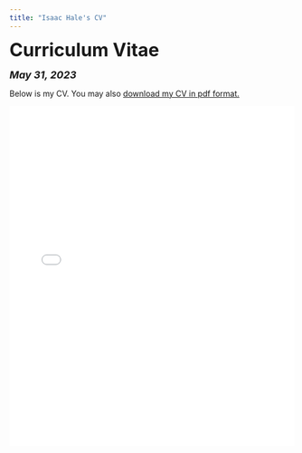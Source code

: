 ```yaml
---
title: "Isaac Hale's CV"
---
```


<head>

<!-- Global site tag (gtag.js) - Google Analytics -->
<script async src="https://www.googletagmanager.com/gtag/js?id=UA-140699540-1"></script>
<script>
  window.dataLayer = window.dataLayer || [];
  function gtag(){dataLayer.push(arguments);}
  gtag('js', new Date());

  gtag('config', 'UA-140699540-1');
</script>
</head>


<font size="+3"><b>Curriculum Vitae</b></font>

<font size="+1"><b><i>May 31, 2023</b></i></font>

<html>
Below is my CV. You may also <a href="files/Isaac Hale CV 5-31-23.pdf">download my CV in pdf format.</a>

<embed src="files/Isaac Hale CV 5-31-23.pdf" type="application/pdf" width="100%" height="600px" />
</body>
</html>